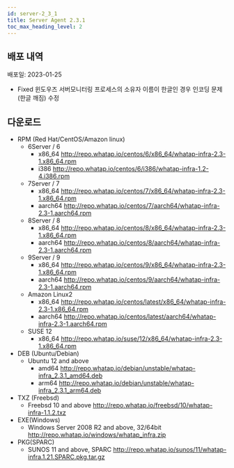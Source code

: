 ```yaml
---
id: server-2_3_1
title: Server Agent 2.3.1
toc_max_heading_level: 2
---
```



## 배포 내역

배포일: 2023-01-25

- <Status>Fixed</Status> 윈도우즈 서버모니터링 프로세스의 소유자 이름이 한글인 경우 인코딩 문제(한글 깨짐) 수정 


## 다운로드

- RPM (Red Hat/CentOS/Amazon linux)
    - 6Server / 6
        - x86_64 http://repo.whatap.io/centos/6/x86_64/whatap-infra-2.3-1.x86_64.rpm
        - i386 http://repo.whatap.io/centos/6/i386/whatap-infra-1.2-4.i386.rpm
    - 7Server / 7
        - x86_64 http://repo.whatap.io/centos/7/x86_64/whatap-infra-2.3-1.x86_64.rpm
        - aarch64 http://repo.whatap.io/centos/7/aarch64/whatap-infra-2.3-1.aarch64.rpm
    - 8Server / 8
        - x86_64 http://repo.whatap.io/centos/8/x86_64/whatap-infra-2.3-1.x86_64.rpm
        - aarch64 http://repo.whatap.io/centos/8/aarch64/whatap-infra-2.3-1.aarch64.rpm
    - 9Server / 9
        - x86_64 http://repo.whatap.io/centos/9/x86_64/whatap-infra-2.3-1.x86_64.rpm
        - aarch64 http://repo.whatap.io/centos/9/aarch64/whatap-infra-2.3-1.aarch64.rpm
    - Amazon Linux2
        - x86_64 http://repo.whatap.io/centos/latest/x86_64/whatap-infra-2.3-1.x86_64.rpm
        - aarch64 http://repo.whatap.io/centos/latest/aarch64/whatap-infra-2.3-1.aarch64.rpm
    - SUSE 12
        - x86_64 http://repo.whatap.io/suse/12/x86_64/whatap-infra-2.3-1.x86_64.rpm
- DEB (Ubuntu/Debian)
    - Ubuntu 12 and above
        - amd64 http://repo.whatap.io/debian/unstable/whatap-infra_2.3.1_amd64.deb
        - arm64 http://repo.whatap.io/debian/unstable/whatap-infra_2.3.1_arm64.deb
- TXZ (Freebsd)
    - Freebsd 10 and above http://repo.whatap.io/freebsd/10/whatap-infra-1.1.2.txz
- EXE(Windows)
    - Windows Server 2008 R2 and above, 32/64bit http://repo.whatap.io/windows/whatap_infra.zip
- PKG(SPARC)
    - SUNOS 11 and above, SPARC http://repo.whatap.io/sunos/11/whatap-infra.1.21.SPARC.pkg.tar.gz